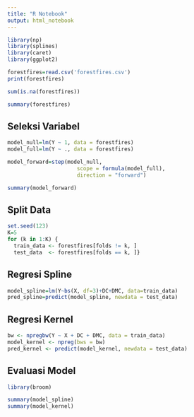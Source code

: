 ---
title: "R Notebook"
output: html_notebook
---

```{r}
library(np)
library(splines)
library(caret)
library(ggplot2)
```

```{r}
forestfires=read.csv('forestfires.csv')
print(forestfires)
```

```{r}
sum(is.na(forestfires))
```

```{r}
summary(forestfires)
```

## Seleksi Variabel

```{r}
model_null=lm(Y ~ 1, data = forestfires)
model_full=lm(Y ~ ., data = forestfires)  

model_forward=step(model_null, 
                      scope = formula(model_full), 
                      direction = "forward")

summary(model_forward)
```

## Split Data

```{r}
set.seed(123)
K=5
for (k in 1:K) {
  train_data <- forestfires[folds != k, ]
  test_data  <- forestfires[folds == k, ]}
```

## Regresi Spline

```{r}
model_spline=lm(Y~bs(X, df=3)+DC+DMC, data=train_data)
pred_spline=predict(model_spline, newdata = test_data)
```

## Regresi Kernel

```{r}
bw <- npregbw(Y ~ X + DC + DMC, data = train_data)
model_kernel <- npreg(bws = bw)
pred_kernel <- predict(model_kernel, newdata = test_data)
```

## Evaluasi Model

```{r}
library(broom)
```

```{r}
summary(model_spline)
summary(model_kernel)
```
